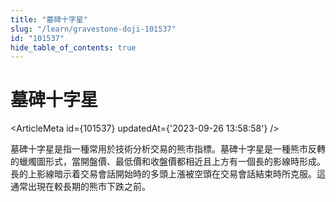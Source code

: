 ```yaml
---
title: "墓碑十字星"
slug: "/learn/gravestone-doji-101537"
id: "101537"
hide_table_of_contents: true
---
```



# 墓碑十字星

<ArticleMeta id={101537} updatedAt={'2023-09-26 13:58:58'} />
<div className='border-solid border-b border-t-0 my-4 border-[var(--ifm-color-gray-300)]' />

墓碑十字星是指一種常用於技術分析交易的熊市指標。墓碑十字星是一種熊市反轉的蠟燭圖形式，當開盤價、最低價和收盤價都相近且上方有一個長的影線時形成。長的上影線暗示着交易會話開始時的多頭上漲被空頭在交易會話結束時所克服。這通常出現在較長期的熊市下跌之前。
